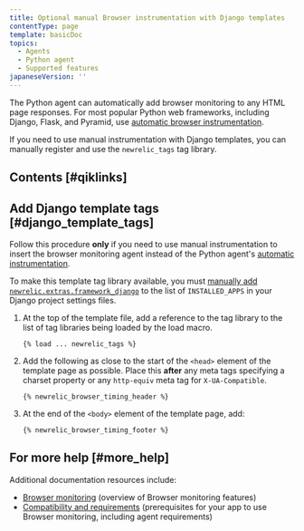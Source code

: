 ```yaml
---
title: Optional manual Browser instrumentation with Django templates
contentType: page
template: basicDoc
topics:
  - Agents
  - Python agent
  - Supported features
japaneseVersion: ''
---
```


The Python agent can automatically add browser monitoring to any HTML page responses. For most popular Python web frameworks, including Django, Flask, and Pyramid, use [automatic browser instrumentation](/docs/agents/python-agent/supported-features/page-load-timing-python).

If you need to use manual instrumentation with Django templates, you can manually register and use the `newrelic_tags` tag library.

## Contents [#qiklinks]

## Add Django template tags [#django_template_tags]

Follow this procedure **only** if you need to use manual instrumentation to insert the browser monitoring agent instead of the Python agent's [automatic instrumentation](/docs/agents/python-agent/supported-features/page-load-timing-python).

To make this template tag library available, you must [manually add `newrelic.extras.framework_django`](/docs/release-notes/agent-release-notes/python-release-notes/python-agent-110192) to the list of `INSTALLED_APPS` in your Django project settings files.

1. At the top of the template file, add a reference to the tag library to the list of tag libraries being loaded by the load macro.

   ```
   {% load ... newrelic_tags %}
   ```
2. Add the following as close to the start of the `<head>` element of the template page as possible. Place this **after** any meta tags specifying a charset property or any `http-equiv` meta tag for `X-UA-Compatible`.

   ```
   {% newrelic_browser_timing_header %}
   ```
3. At the end of the `<body>` element of the template page, add:

   ```
   {% newrelic_browser_timing_footer %}
   ```

## For more help [#more_help]

Additional documentation resources include:

* [Browser monitoring](/docs/browser/new-relic-browser/getting-started/new-relic-browser) (overview of Browser monitoring features)
* [Compatibility and requirements](/docs/browser/new-relic-browser/getting-started/compatibility-requirements) (prerequisites for your app to use Browser monitoring, including agent requirements)
